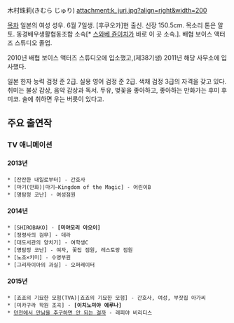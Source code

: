 木村珠莉(きむら じゅり)
attachment:k_juri.jpg?align=right&width=200

[[목차]]
일본의 여성 성우. 6월 7일생. [후쿠오카]현 출신. 신장 150.5cm. 목소리 톤은 알토.
동경배우생활협동조합 소속[* [[스와베 쥰이치]]가 바로 이 곳 소속.]. 배협 보이스 액터즈 스튜디오 졸업.

2010년 배협 보이스 액터즈 스튜디오에 입소했고,(제38기생) 2011년 해당 사무소에 입사했다.

일본 한자 능력 검정 준 2급. 실용 영어 검정 준 2급. 색채 검정 3급의 자격을 갖고 있다. 취미는 불상 감상, 음악 감상과 독서. 두유, 벚꽃을 좋아하고, 좋아하는 만화가는 후미 후미코. 술에 취하면 우는 버릇이 있다고.

== 주요 출연작 ==
=== TV 애니메이션 ===
==== 2013년 ====
 * [잔잔한 내일로부터] - 간호사
 * [마기(만화)|마기~Kingdom of the Magic] - 어린이B
 * [명탐정 코난] - 여성점원

==== 2014년 ====
 * [SHIROBAKO] - '''[미야모리 아오이]'''
 * [정령사의 검무] - 데라
 * [대도서관의 양치기] - 여학생C
 * [명탐정 코난] - 여자, 꽃집 점원, 레스토랑 점원
 * [노조×키미] - 수영부원
 * [그리자이아의 과실] - 오퍼레이터

==== 2015년 ====
 * [죠죠의 기묘한 모험(TVA)|죠죠의 기묘한 모험] - 간호사, 여성, 부잣집 아가씨
 * [미카구라 학원 조곡] - '''[이치노미야 에루나]'''
 * [[던전에서 만남을 추구하면 안 되는 걸까]] - 레피야 비리디스
